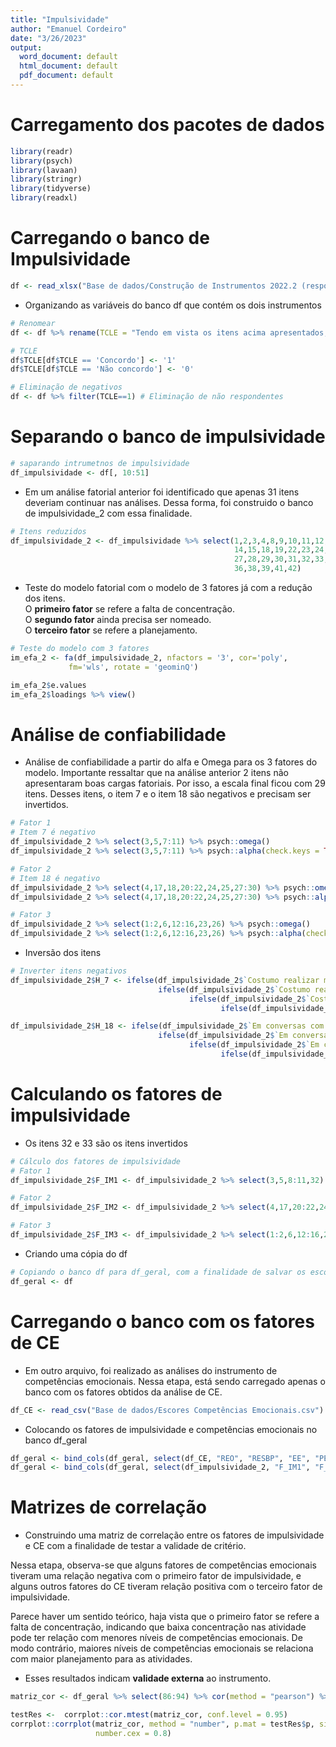 ```yaml
---
title: "Impulsividade"
author: "Emanuel Cordeiro"
date: "3/26/2023"
output:
  word_document: default
  html_document: default
  pdf_document: default
---
```

# Carregamento dos pacotes de dados  

```r
library(readr)
library(psych)
library(lavaan)
library(stringr)
library(tidyverse)
library(readxl)
```

# Carregando o banco de Impulsividade
```r
df <- read_xlsx("Base de dados/Construção de Instrumentos 2022.2 (respostas).xlsx")
```

- Organizando as variáveis do banco df que contém os dois instrumentos  

```r
# Renomear
df <- df %>% rename(TCLE = "Tendo em vista os itens acima apresentados, eu, de forma livre e esclarecida, manifesto meu consentimento para participar da pesquisa.")
```

```r
# TCLE
df$TCLE[df$TCLE == 'Concordo'] <- '1'
df$TCLE[df$TCLE == 'Não concordo'] <- '0'
```

```r
# Eliminação de negativos
df <- df %>% filter(TCLE==1) # Eliminação de não respondentes
```

# Separando o banco de impulsividade
```r
# saparando intrumetnos de impulsividade
df_impulsividade <- df[, 10:51]
```

- Em um análise fatorial anterior foi identificado que apenas 31 itens deveriam continuar nas análises. Dessa forma, foi construido o banco de impulsividade_2 com essa finalidade.
```r
# Itens reduzidos
df_impulsividade_2 <- df_impulsividade %>% select(1,2,3,4,8,9,10,11,12,13,
                                                  14,15,18,19,22,23,24,26,
                                                  27,28,29,30,31,32,33,34,
                                                  36,38,39,41,42)
```

- Teste do modelo fatorial com o modelo de 3 fatores já com a redução dos itens.  
O **primeiro fator** se refere a falta de concentração.  
O **segundo fator** ainda precisa ser nomeado.  
O **terceiro fator** se refere a planejamento.  

```r
# Teste do modelo com 3 fatores
im_efa_2 <- fa(df_impulsividade_2, nfactors = '3', cor='poly', 
             fm='wls', rotate = 'geominQ')

im_efa_2$e.values
im_efa_2$loadings %>% view()
```

# Análise de confiabilidade
  
- Análise de confiabilidade a partir do alfa e Omega para os 3 fatores do modelo. Importante ressaltar que na análise anterior 2 itens não apresentaram boas cargas fatoriais. Por isso, a escala final ficou com 29 itens. Desses itens, o item 7 e o item 18 são negativos e precisam ser invertidos.  

```r
# Fator 1
# Item 7 é negativo
df_impulsividade_2 %>% select(3,5,7:11) %>% psych::omega()
df_impulsividade_2 %>% select(3,5,7:11) %>% psych::alpha(check.keys = TRUE)

# Fator 2
# Item 18 é negativo
df_impulsividade_2 %>% select(4,17,18,20:22,24,25,27:30) %>% psych::omega()
df_impulsividade_2 %>% select(4,17,18,20:22,24,25,27:30) %>% psych::alpha(check.keys = TRUE)

# Fator 3
df_impulsividade_2 %>% select(1:2,6,12:16,23,26) %>% psych::omega()
df_impulsividade_2 %>% select(1:2,6,12:16,23,26) %>% psych::alpha(check.keys = TRUE)
```

- Inversão dos itens  

```r
# Inverter itens negativos
df_impulsividade_2$H_7 <- ifelse(df_impulsividade_2$`Costumo realizar minhas atividades sem perder o foco.` == 1, 5,
                                 ifelse(df_impulsividade_2$`Costumo realizar minhas atividades sem perder o foco.` == 2, 4,
                                        ifelse(df_impulsividade_2$`Costumo realizar minhas atividades sem perder o foco.` == 4, 2,
                                               ifelse(df_impulsividade_2$`Costumo realizar minhas atividades sem perder o foco.` == 5, 1, df_impulsividade_2$`Costumo realizar minhas atividades sem perder o foco.`))))

df_impulsividade_2$H_18 <- ifelse(df_impulsividade_2$`Em conversas com amigos, penso antes de falar.` == 1, 5,
                                 ifelse(df_impulsividade_2$`Em conversas com amigos, penso antes de falar.` == 2, 4,
                                        ifelse(df_impulsividade_2$`Em conversas com amigos, penso antes de falar.` == 4, 2,
                                               ifelse(df_impulsividade_2$`Em conversas com amigos, penso antes de falar.` == 5, 1, df_impulsividade_2$`Em conversas com amigos, penso antes de falar.`))))
```
  
# Calculando os fatores de impulsividade  
- Os itens 32 e 33 são os itens invertidos
```r
# Cálculo dos fatores de impulsividade
# Fator 1
df_impulsividade_2$F_IM1 <- df_impulsividade_2 %>% select(3,5,8:11,32) %>% rowMeans()

# Fator 2
df_impulsividade_2$F_IM2 <- df_impulsividade_2 %>% select(4,17,20:22,24,25,27:30,33) %>% rowMeans()

# Fator 3
df_impulsividade_2$F_IM3 <- df_impulsividade_2 %>% select(1:2,6,12:16,23,26) %>% rowMeans()
```

- Criando uma cópia do df

```r
# Copiando o banco df para df_geral, com a finalidade de salvar os escores dos fatores de impulsividade e CE
df_geral <- df
```

# Carregando o banco com os fatores de CE

- Em outro arquivo, foi realizado as análises do instrumento de competências emocionais. Nessa etapa, está sendo carregado apenas o banco com os fatores obtidos da análise de CE.

```r
df_CE <- read_csv("Base de dados/Escores Competências Emocionais.csv")
```

- Colocando os fatores de impulsividade e competências emocionais no banco df_geral  

```r
df_geral <- bind_cols(df_geral, select(df_CE, "REO", "RESBP", "EE", "PE", "RESAP", "CEG"))
df_geral <- bind_cols(df_geral, select(df_impulsividade_2, "F_IM1", "F_IM2", "F_IM3"))
```

# Matrizes de correlação  

- Construindo uma matriz de correlação entre os fatores de impulsividade e CE com a finalidade de testar a validade de critério.  
  
Nessa etapa, observa-se que alguns fatores de competências emocionais tiveram uma relação negativa com o primeiro fator de impulsividade, e alguns outros
fatores do CE tiveram relação positiva com o terceiro fator de impulsividade.  

Parece haver um sentido teórico, haja vista que o primeiro fator se refere a falta de concentração, indicando que baixa concentração nas atividade pode ter relação com menores níveis de competências emocionais. De modo contrário, maiores níveis de competências emocionais se relaciona com maior planejamento para as atividades.

- Esses resultados indicam **validade externa** ao instrumento. 

```r
matriz_cor <- df_geral %>% select(86:94) %>% cor(method = "pearson") %>% round(2)

testRes <-  corrplot::cor.mtest(matriz_cor, conf.level = 0.95) 
corrplot::corrplot(matriz_cor, method = "number", p.mat = testRes$p, sig.level = 0.05, type = "upper",
                   number.cex = 0.8)
```













